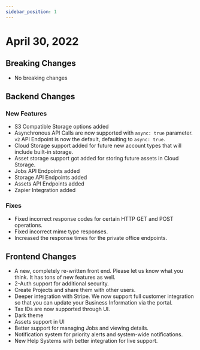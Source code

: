 ```yaml
---
sidebar_position: 1
---
```


# April 30, 2022

## Breaking Changes
- No breaking changes

## Backend Changes

### New Features
- S3 Compatible Storage options added
- Asynchronous API Calls are now supported with `async: true` parameter.
`v2` API Endpoint is now the default, defaulting to `async: true`.
- Cloud Storage support added for future new account types that will include built-in storage.
- Asset storage support got added for storing future assets in Cloud Storage.
- Jobs API Endpoints added
- Storage API Endpoints added
- Assets API Endpoints added
- Zapier Integration added

### Fixes
- Fixed incorrect response codes for certain HTTP GET and POST operations.
- Fixed incorrect mime type responses.
- Increased the response times for the private office endpoints.

## Frontend Changes
- A new, completely re-written front end. Please let us know what you think. It has tons of new features as well.
- 2-Auth support for additional security.
- Create Projects and share them with other users.
- Deeper integration with Stripe. We now support full customer integration so that you can update your Business Information via the portal. 
- Tax IDs are now supported through UI.
- Dark theme
- Assets support in UI
- Better support for managing Jobs and viewing details.
- Notification system for priority alerts and system-wide notifications.
- New Help Systems with better integration for live support.


